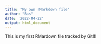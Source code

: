```yaml
---
title: "My own rMarkdown file"
author: "Bas"
date: '2022-04-22'
output: html_document
---
```

This is my first RMardown file tracked by Git!!!